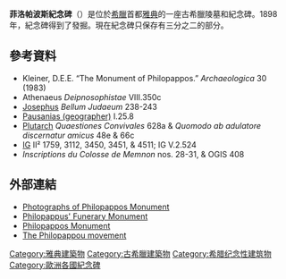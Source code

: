 '''菲洛帕波斯紀念碑'''（{{lang-el|Μνημείο Φιλοπάππου}}）是位於[[希臘|希臘]]首都[[雅典|雅典]]的一座古希臘陵墓和紀念碑。1898年，紀念碑得到了發掘。現在紀念碑只保存有三分之二的部分。
==參考資料==
*Kleiner, D.E.E.  “The Monument of Philopappos.”  ''Archaeologica'' 30 (1983)
* Athenaeus ''Deipnosophistae'' VIII.350c
*[[Josephus|Josephus]] ''Bellum Judaeum'' 238-243
*[[Pausanias_(geographer)|Pausanias (geographer)]] I.25.8
*[[Plutarch|Plutarch]] ''Quaestiones Convivales'' 628a & ''Quomodo ab adulatore discernatur amicus'' 48e & 66c
* [[Inscriptiones_Graecae|IG]] II² 1759, 3112, 3450, 3451, & 4511; IG V.2.524
* ''Inscriptions du Colosse de Memnon'' nos. 28-31, & OGIS 408
==外部連結==
{{commons category|Philopappos monument}}
*[http://www.akropol.net/philopappos_hill/philopappos_hill_page1.htm Photographs of Philopappos Monument] {{Wayback|url=http://www.akropol.net/philopappos_hill/philopappos_hill_page1.htm |date=20160104170030 }}
*[http://www.mesogeia.net/athens/places/philopappou/philopapposmonument_en.html Philopappus' Funerary Monument] {{Wayback|url=http://www.mesogeia.net/athens/places/philopappou/philopapposmonument_en.html |date=20150624035306 }}
*[http://www.stoa.org/athens/sites/philopappos/index.html Philopappos Monument] {{Wayback|url=http://www.stoa.org/athens/sites/philopappos/index.html |date=20150924110730 }}
*[https://filopappou.wordpress.com/ The Philopappou movement] {{Wayback|url=https://filopappou.wordpress.com/ |date=20150926161722 }}
{{Coord|37.967427|N|23.721183|E|type:landmark_region:GR_scale:2500| display=title}}
{{雅典地標}}

[[Category:雅典建築物|Category:雅典建築物]]
[[Category:古希臘建築物|Category:古希臘建築物]]
[[Category:希腊纪念性建筑物|Category:希腊纪念性建筑物]]
[[Category:歐洲各國紀念碑|Category:歐洲各國紀念碑]]